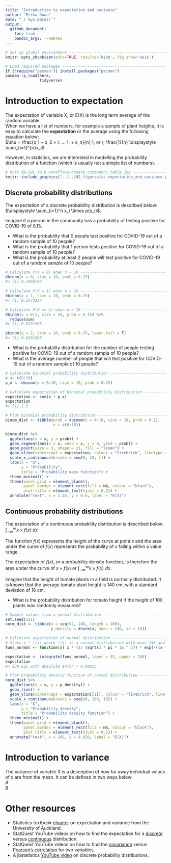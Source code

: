 ```yaml
---
title: "Introduction to expectation and variance"
author: "Erika Duan"
date: "`r Sys.Date()`"
output:
  github_document:
    toc: true
    pandoc_args: --webtex 
---
```


```r
# Set up global environment ----------------------------------------------------
knitr::opts_chunk$set(echo=TRUE, results='hide', fig.show='asis')  
```


```r
# Load required packages -------------------------------------------------------  
if (!require("pacman")) install.packages("pacman")
pacman::p_load(here,  
               tidyverse)   
```


# Introduction to expectation   

The expectation of variable X, or E(X) is the long term average of the random variable.   
When we have a list of numbers, for example a sample of plant heights, it is easy to calculate the **expectation** or the average using the following equation below:  
$\mu = \frac{x_1 + x_2 + \: ... \: + x_n}{n} \; or \; \frac{1}{n} \displaystyle \sum_{i=1}^{n}x_i$    

However, in statistics, we are interested in modelling the probability distribution of a function (which is usually not a simple list of numbers).      

```r
# Knit dp-SQL_to_R_workflows-create_customers_table.jpg ------------------------
knitr::include_graphics("../../02_figures/st-expectation_and_variance-probability_distributions.jpg")
```


## Discrete probability distributions  

The expectation of a discrete probability distribution is described below:  
$\displaystyle \sum_{i=1}^n x_i \times p(x_i)$.    

Imagine if a person in the community has a probability of testing positive for COVID-19 of 0.15.   

+ What is the probability that 0 people test positive for COVID-19 out of a random sample of 10 people?  
+ What is the probability that 1 person tests positive for COVID-19 out of a random sample of 10 people?  
+ What is the probability at least 2 people will test positive for COVID-19 out of a random sample of 10 people?    

```r
# Calculate P(X = 0) when n = 10 -----------------------------------------------
dbinom(x = 0, size = 10, prob = 0.15)
#> [1] 0.1968744
 
# Calculate P(X = 1) when n = 10 -----------------------------------------------
dbinom(x = 1, size = 10, prob = 0.15)
#> [1] 0.3474254

# Calculate P(X <= 2) when n = 10 ----------------------------------------------
dbinom(x = 0:2, size = 10, prob = 0.15) %>%
  reduce(sum)
#> [1] 0.8201965  

pbinom(q = 2, size = 10, prob = 0.15, lower.tail = T)
#> [1] 0.8201965    
```

+ What is the probability distribution for the number of people testing positive for COVID-19 out of a random sample of 10 people?  
+ What is the average number of people that will test positive for COVID-19 out of a random sample of 10 people?   
 
```r
# Calculate binomial probability distribution ---------------------------------- 
x <- c(0:10)
p_x <- dbinom(x = 0:10, size = 10, prob = 0.15)

# Calculate expectation of binomial probability distribution -------------------
expectation <- sum(x * p_x)
expectation
#> [1] 1.5  
```

```r
# Plot binomial probability distribution ---------------------------------------
binom_dist <- tibble(prob = dbinom(x = 0:10, size = 10, prob = 0.1),
                     x = c(0:10))    

binom_dist %>%
  ggplot(aes(x = x, y = prob)) + 
  geom_segment(aes(x = x, xend = x, y = 0, yend = prob)) +
  geom_point(size = 3, shape = 21, fill = "linen") +
  geom_vline(xintercept = expectation, colour = "firebrick", linetype = "dotted") + 
  scale_x_continuous(breaks = seq(0, 10, 1)) +
  labs(x = "X",
       y = "Probability",
       title = "Probability mass function") + 
  theme_minimal() +
  theme(panel.grid = element_blank(),
        panel.border = element_rect(fill = NA, colour = "black"),
        plot.title = element_text(hjust = 0.5)) +
  annotate("text", x = 1.85, y = 0.6, label = "E(X)")
```


## Continuous probability distributions  

The expectation of a continuous probability distribution is described below:   
$\int_{-\infty}^{\infty} x \times f(x) \:dx$     

The function $f(x)$ represents the height of the curve at point $x$ and the area under the curve of $f(x)$ represents the probability of $x$ falling within a value range.    

The expectation of $f(x)$, or a probability density function, is therefore the area under the curve of $x \times f(x)$ or $\int_{-\infty}^{\infty} x \times f(x) \:dx$.      

Imagine that the height of tomato plants in a field is normally distributed. It is known that the average tomato plant height is 140 cm, with a standard deviation of 16 cm.        

+ What is the probability distribution for tomato height if the height of 100 plants was randomly measured?   

```r
# Sample values from a normal distribution -------------------------------------  
set.seed(111)
norm_dist <- tibble(x = seq(92, 188, length = 100),
                    p_density = dnorm(x, mean = 140, sd = 16))  

# Calculate expectation of normal distribution ---------------------------------
# Store x * f(x) where f(x) is a normal distribution with mean 140 and sd 16      
funs_normal <- function(x) x * (1/ (sqrt(2 * pi * 16 ^ 2)) * exp(-((x - 140) ^ 2) / (2 * 16 ^ 2)))

expectation <- integrate(funs_normal, lower = 92, upper = 188)
expectation  
#> 139.622 with absolute error < 0.00013  
```

```r
# Plot probability density function of normal distribution ---------------------  
norm_dist %>%
  ggplot(aes(x = x, y = p_density)) + 
  geom_line() + 
  geom_vline(xintercept = expectation[[1]], colour = "firebrick", linetype = "dotted") + 
  scale_x_continuous(breaks = seq(90, 190, 10)) +
  labs(x = "X",
       y = "Probability density",
       title = "Probability density function") + 
  theme_minimal() +
  theme(panel.grid = element_blank(),
        panel.border = element_rect(fill = NA, colour = "black"),
        plot.title = element_text(hjust = 0.5)) +
  annotate("text", x = 145, y = 0.026, label = "E(X)")
```


# Introduction to variance  

The variance of variable X is a description of how far away individual values of x are from the mean. It can be defined in two ways below:  
$A$  
$B$  


# Other resources  

+ Statistics textbook [chapter](https://www.stat.auckland.ac.nz/~fewster/325/notes/ch3.pdf) on expectation and variance from the University of Auckland.  
+ StatQuest YouTube videos on how to find the expectation for a [discrete](https://www.youtube.com/watch?v=KLs_7b7SKi4) versus [continuous](https://www.youtube.com/watch?v=OSPr6G6Ka-U) distribution.    
+ StatQuest YouTube videos on how to find the [covariance](https://www.youtube.com/watch?v=qtaqvPAeEJY) versus [Pearson's correlation](https://www.youtube.com/watch?v=xZ_z8KWkhXE) for two variables.  
+ A jbstatistics [YouTube video](https://www.youtube.com/watch?v=oHcrna8Fk18) on discrete probability distributions.   